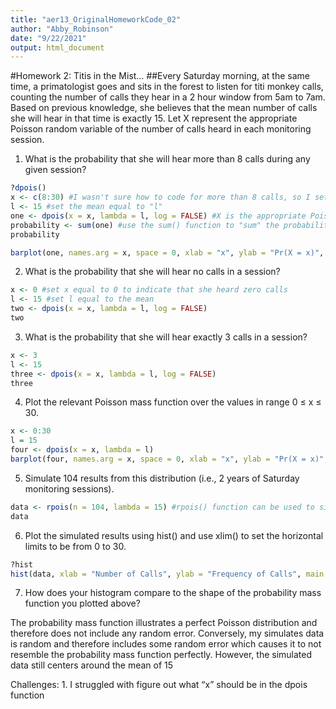 ```yaml
---
title: "aer13_OriginalHomeworkCode_02"
author: "Abby_Robinson"
date: "9/22/2021"
output: html_document
---
```

#Homework 2: Titis in the Mist…
##Every Saturday morning, at the same time, a primatologist goes and sits in the forest to listen for titi monkey calls, counting the number of calls they hear in a 2 hour window from 5am to 7am. Based on previous knowledge, she believes that the mean number of calls she will hear in that time is exactly 15. Let X represent the appropriate Poisson random variable of the number of calls heard in each monitoring session.

1. What is the probability that she will hear more than 8 calls during any given session?

```r
?dpois()
x <- c(8:30) #I wasn't sure how to code for more than 8 calls, so I set 30 as the maximum and used the c() function to show that x includes all values between 8 and 30... I don't think that is right but here we are... 
l <- 15 #set the mean equal to "l"
one <- dpois(x = x, lambda = l, log = FALSE) #X is the appropriate Poisson random variable and lambda is the mean 
probability <- sum(one) #use the sum() function to "sum" the probabilities that she will hear each number of calls between 8 and 30 to get the probability that she will hear more than 8 calls 
probability
```

```r
barplot(one, names.arg = x, space = 0, xlab = "x", ylab = "Pr(X = x)", main = "Probability of more than 8 calls")
```


2. What is the probability that she will hear no calls in a session?
```r
x <- 0 #set x equal to 0 to indicate that she heard zero calls 
l <- 15 #set l equal to the mean
two <- dpois(x = x, lambda = l, log = FALSE)
two
```

3. What is the probability that she will hear exactly 3 calls in a session?

```r
x <- 3
l <- 15 
three <- dpois(x = x, lambda = l, log = FALSE)
three
```

4. Plot the relevant Poisson mass function over the values in range 0 ≤ x ≤ 30.

```r
x <- 0:30
l = 15
four <- dpois(x = x, lambda = l)
barplot(four, names.arg = x, space = 0, xlab = "x", ylab = "Pr(X = x)", main = "Probability Mass Function over 0 ≤ x ≤ 30")
```

5. Simulate 104 results from this distribution (i.e., 2 years of Saturday monitoring sessions).

```r
data <- rpois(n = 104, lambda = 15) #rpois() function can be used to simulate data in the poisson distribution. n = the number of samples, lambda = mean of data 
data
```

6. Plot the simulated results using hist() and use xlim() to set the horizontal limits to be from 0 to 30.

```r
?hist
hist(data, xlab = "Number of Calls", ylab = "Frequency of Calls", main = "Histogram of Simulated Call Data", xlim = range(0:30), ylim = NULL)
```
7. How does your histogram compare to the shape of the probability mass function you plotted above?

The probability mass function illustrates a perfect Poisson distribution and therefore does not include any random error. Conversely, my simulates data is random and therefore includes some random error which causes it to not resemble the probability mass function perfectly. However, the simulated data still centers around the mean of 15 

Challenges: 
1. I struggled with figure out what "x" should be in the dpois function
